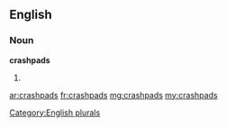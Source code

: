 ==English==

===Noun===
'''crashpads'''

# {{plural of|[[crashpad]]}}

[[Category:English plurals]]

[[ar:crashpads]]
[[fr:crashpads]]
[[mg:crashpads]]
[[my:crashpads]]